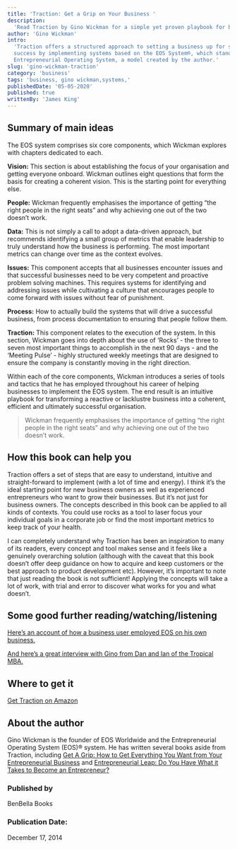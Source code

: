 ```yaml
---
title: 'Traction: Get a Grip on Your Business '
description:
  'Read Traction by Gino Wickman for a simple yet proven playbook for building and growing a business by employing a systematic approach.'
author: 'Gino Wickman'
intro:
  'Traction offers a structured approach to setting a business up for sustained
  success by implementing systems based on the EOS System®, which stands for
  Entrepreneurial Operating System, a model created by the author.'
slug: 'gino-wickman-traction'
category: 'business'
tags: 'business, gino wickman,systems,'
publishedDate: '05-05-2020'
published: true
writtenBy: 'James King'
---
```


## Summary of main ideas

The EOS system comprises six core components, which Wickman explores with chapters
dedicated to each.

**Vision:** This section is about establishing the focus of your organisation
and getting everyone onboard. Wickman outlines eight questions that form the
basis for creating a coherent vision. This is the starting point for everything
else.

**People:** Wickman frequently emphasises the importance of getting “the right
people in the right seats” and why achieving one out of the two doesn’t work.

**Data:** This is not simply a call to adopt a data-driven approach, but
recommends identifying a small group of metrics that enable leadership to truly
understand how the business is performing. The most important metrics can change
over time as the context evolves.

**Issues:** This component accepts that all businesses encounter issues and that
successful businesses need to be very competent and proactive problem solving
machines. This requires systems for identifying and addressing issues while
cultivating a culture that encourages people to come forward with issues without
fear of punishment.

**Process:** How to actually build the systems that will drive a successful
business, from process documentation to ensuring that people follow them.

**Traction:** This component relates to the execution of the system. In this
section, Wickman goes into depth about the use of ‘Rocks’ - the three to seven
most important things to accomplish in the next 90 days - and the ‘Meeting
Pulse’ - highly structured weekly meetings that are designed to ensure the
company is constantly moving in the right direction.

Within each of the core components, Wickman introduces a series of tools and
tactics that he has employed throughout his career of helping businesses to
implement the EOS system. The end result is an intuitive playbook for
transforming a reactive or lacklustre business into a coherent, efficient and
ultimately successful organisation.

> Wickman frequently emphasises the importance of getting “the right people in
> the right seats” and why achieving one out of the two doesn’t work.

## How this book can help you

Traction offers a set of steps that are easy to understand, intuitive and
straight-forward to implement (with a lot of time and energy). I think it’s the
ideal starting point for new business owners as well as experienced
entrepreneurs who want to grow their businesses. But it’s not just for business
owners. The concepts described in this book can be applied to all kinds of
contexts. You could use rocks as a tool to laser focus your individual goals in
a corporate job or find the most important metrics to keep track of your health.

I can completely understand why Traction has been an inspiration to many of its
readers, every concept and tool makes sense and it feels like a genuinely
overarching solution (although with the caveat that this book doesn’t offer deep
guidance on how to acquire and keep customers or the best approach to product
development etc). However, it’s important to note that just reading the book is
not sufficient! Applying the concepts will take a lot of work, with trial and
error to discover what works for you and what doesn’t.

## Some good further reading/watching/listening

[Here’s an account of how a business user employed EOS on his own business.](https://www.youtube.com/watch?v=AURv58LHTrI)

[And here’s a great interview with Gino from Dan and Ian of the Tropical MBA.](https://www.tropicalmba.com/entrepreneurial-leap-gino-wickman/)

## Where to get it

[Get Traction on Amazon](https://www.amazon.com/Traction-Get-Grip-Your-Business/dp/1936661837/ref=sr_1_1?crid=16NSI2VLYOP3M&dchild=1&keywords=traction+wickman&qid=1591353181&sprefix=traction+wick%2Caps%2C310&sr=8-1)

## About the author

Gino Wickman is the founder of EOS Worldwide and the Entrepreneurial Operating
System (EOS)® system. He has written several books aside from Traction,
including
[Get A Grip: How to Get Everything You Want from Your Entrepreneurial Business](https://www.amazon.com/Get-Grip-Everything-Entrepreneurial-Business/dp/1939529824/ref=sr_1_1?crid=2G899G1W8TH8O&dchild=1&keywords=getagrip&qid=1591362469&sprefix=get+a+grip%2Caps%2C479&sr=8-1)
and
[Entrepreneurial Leap: Do You Have What it Takes to Become an Entrepreneur?](https://www.amazon.com/Leap-Have-Takes-Become-Entrepreneur/dp/1948836815/ref=sr_1_2?crid=1DL324LX3H3B8&dchild=1&keywords=gino+wickman&qid=1591362495&sprefix=gino+w%2Caps%2C310&sr=8-2)

### Published by

BenBella Books

### Publication Date:

December 17, 2014
